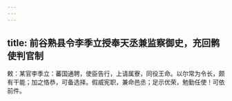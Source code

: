 ```yaml
---
---
---
```

title: 前谷熟县令李季立授奉天丞兼监察御史，充回鹘使判官制
---



敕：某官李季立：蕃国通聘，使臣告行，上请属寮，同役王命。以尔常为令长，颇有干能；加之恪恭，可备选择。假威宪职，兼命邑丞；足示优荣，勉勤任使！可依前件。